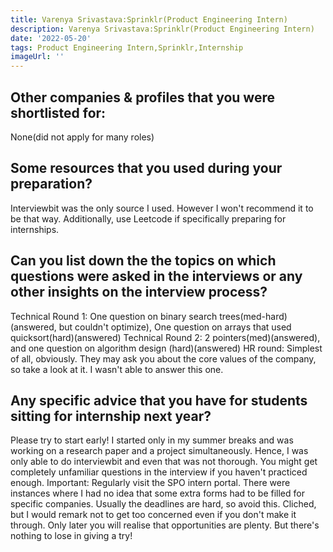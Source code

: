 ```yaml
---
title: Varenya Srivastava:Sprinklr(Product Engineering Intern)
description: Varenya Srivastava:Sprinklr(Product Engineering Intern)
date: '2022-05-20'
tags: Product Engineering Intern,Sprinklr,Internship
imageUrl: ''
---
```


## Other companies & profiles that you were shortlisted for:
None(did not apply for many roles)

## Some resources that you used during your preparation?
Interviewbit was the only source I used. However I won't recommend it to be that way. Additionally, use Leetcode if specifically preparing for internships. 

## Can you list down the the topics on which questions were asked in the interviews or any other insights on the interview process?
Technical Round 1: One question on binary search trees(med-hard)(answered, but couldn't optimize), One question on arrays that used quicksort(hard)(answered)
Technical Round 2: 2 pointers(med)(answered), and one question on algorithm design (hard)(answered) 
HR round: Simplest of all, obviously. They may ask you about the core values of the company, so take a look at it. I wasn't able to answer this one.
## Any specific advice that you have for students sitting for internship next year?
Please try to start early! I started only in my summer breaks and was working on a research paper and a project simultaneously. Hence, I was only able to do interviewbit and even that was not thorough. You might get completely unfamiliar questions in the interview if you haven't practiced enough. 
Important: Regularly visit the SPO intern portal. There were instances where I had no idea that some extra forms had to be filled for specific companies. Usually the deadlines are hard, so avoid this.
Cliched, but I would remark not to get too concerned even if you don't make it through. Only later you will realise that opportunities are plenty. But there's nothing to lose in giving a try!

